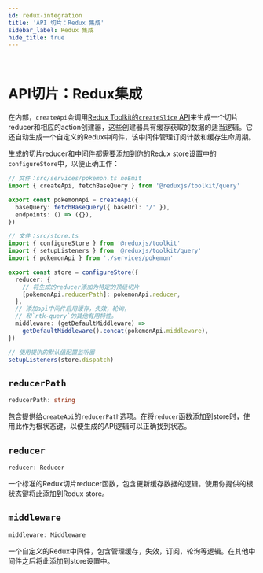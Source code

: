 ```yaml
---
id: redux-integration
title: 'API 切片：Redux 集成'
sidebar_label: Redux 集成
hide_title: true
---
```


&nbsp;

# API切片：Redux集成

在内部，`createApi`会调用[Redux Toolkit的`createSlice` API](/redux-toolkit-zh/api/createSlice)来生成一个切片reducer和相应的action创建器，这些创建器具有缓存获取的数据的适当逻辑。它还自动生成一个自定义的Redux中间件，该中间件管理订阅计数和缓存生命周期。

生成的切片reducer和中间件都需要添加到你的Redux store设置中的`configureStore`中，以便正确工作：

```ts title="src/store.ts"
// 文件：src/services/pokemon.ts noEmit
import { createApi, fetchBaseQuery } from '@reduxjs/toolkit/query'

export const pokemonApi = createApi({
  baseQuery: fetchBaseQuery({ baseUrl: '/' }),
  endpoints: () => ({}),
})

// 文件：src/store.ts
import { configureStore } from '@reduxjs/toolkit'
import { setupListeners } from '@reduxjs/toolkit/query'
import { pokemonApi } from './services/pokemon'

export const store = configureStore({
  reducer: {
    // 将生成的reducer添加为特定的顶级切片
    [pokemonApi.reducerPath]: pokemonApi.reducer,
  },
  // 添加api中间件启用缓存，失效，轮询，
  // 和`rtk-query`的其他有用特性。
  middleware: (getDefaultMiddleware) =>
    getDefaultMiddleware().concat(pokemonApi.middleware),
})

// 使用提供的默认值配置监听器
setupListeners(store.dispatch)
```

## `reducerPath`

```ts no-transpile
reducerPath: string
```

包含提供给`createApi`的`reducerPath`选项。在将`reducer`函数添加到store时，使用此作为根状态键，以便生成的API逻辑可以正确找到状态。

## `reducer`

```ts no-transpile
reducer: Reducer
```

一个标准的Redux切片reducer函数，包含更新缓存数据的逻辑。使用你提供的根状态键将此添加到Redux store。

## `middleware`

```ts no-transpile
middleware: Middleware
```

一个自定义的Redux中间件，包含管理缓存，失效，订阅，轮询等逻辑。在其他中间件之后将此添加到store设置中。
